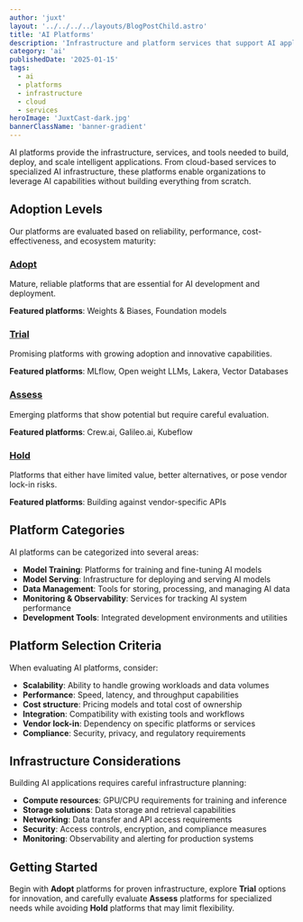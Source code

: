 ```yaml
---
author: 'juxt'
layout: '../../../../layouts/BlogPostChild.astro'
title: 'AI Platforms'
description: 'Infrastructure and platform services that support AI applications'
category: 'ai'
publishedDate: '2025-01-15'
tags:
  - ai
  - platforms
  - infrastructure
  - cloud
  - services
heroImage: 'JuxtCast-dark.jpg'
bannerClassName: 'banner-gradient'
---
```


AI platforms provide the infrastructure, services, and tools needed to build, deploy, and scale intelligent applications. From cloud-based services to specialized AI infrastructure, these platforms enable organizations to leverage AI capabilities without building everything from scratch.

## Adoption Levels

Our platforms are evaluated based on reliability, performance, cost-effectiveness, and ecosystem maturity:

### [Adopt](/blog/ai-radar/platforms/adopt/)

Mature, reliable platforms that are essential for AI development and deployment.

**Featured platforms**: Weights & Biases, Foundation models

### [Trial](/blog/ai-radar/platforms/trial/)

Promising platforms with growing adoption and innovative capabilities.

**Featured platforms**: MLflow, Open weight LLMs, Lakera, Vector Databases

### [Assess](/blog/ai-radar/platforms/assess/)

Emerging platforms that show potential but require careful evaluation.

**Featured platforms**: Crew.ai, Galileo.ai, Kubeflow

### [Hold](/blog/ai-radar/platforms/hold/)

Platforms that either have limited value, better alternatives, or pose vendor lock-in risks.

**Featured platforms**: Building against vendor-specific APIs

## Platform Categories

AI platforms can be categorized into several areas:

- **Model Training**: Platforms for training and fine-tuning AI models
- **Model Serving**: Infrastructure for deploying and serving AI models
- **Data Management**: Tools for storing, processing, and managing AI data
- **Monitoring & Observability**: Services for tracking AI system performance
- **Development Tools**: Integrated development environments and utilities

## Platform Selection Criteria

When evaluating AI platforms, consider:

- **Scalability**: Ability to handle growing workloads and data volumes
- **Performance**: Speed, latency, and throughput capabilities
- **Cost structure**: Pricing models and total cost of ownership
- **Integration**: Compatibility with existing tools and workflows
- **Vendor lock-in**: Dependency on specific platforms or services
- **Compliance**: Security, privacy, and regulatory requirements

## Infrastructure Considerations

Building AI applications requires careful infrastructure planning:

- **Compute resources**: GPU/CPU requirements for training and inference
- **Storage solutions**: Data storage and retrieval capabilities
- **Networking**: Data transfer and API access requirements
- **Security**: Access controls, encryption, and compliance measures
- **Monitoring**: Observability and alerting for production systems

## Getting Started

Begin with **Adopt** platforms for proven infrastructure, explore **Trial** options for innovation, and carefully evaluate **Assess** platforms for specialized needs while avoiding **Hold** platforms that may limit flexibility.
